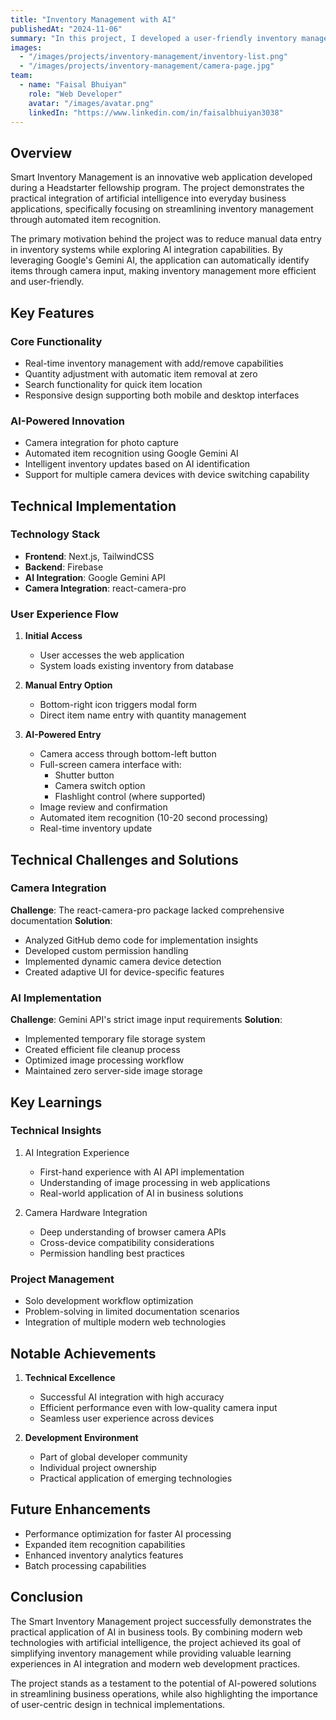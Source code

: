 ```yaml
---
title: "Inventory Management with AI"
publishedAt: "2024-11-06"
summary: "In this project, I developed a user-friendly inventory management system using Next.js, Firebase and Google Gemini to allow users to capture an image of an item and add it to inventory without any manual input."
images:
  - "/images/projects/inventory-management/inventory-list.png"
  - "/images/projects/inventory-management/camera-page.jpg"
team:
  - name: "Faisal Bhuiyan"
    role: "Web Developer"
    avatar: "/images/avatar.png"
    linkedIn: "https://www.linkedin.com/in/faisalbhuiyan3038"
---
```


## Overview

Smart Inventory Management is an innovative web application developed during a Headstarter fellowship program. The project demonstrates the practical integration of artificial intelligence into everyday business applications, specifically focusing on streamlining inventory management through automated item recognition.

The primary motivation behind the project was to reduce manual data entry in inventory systems while exploring AI integration capabilities. By leveraging Google's Gemini AI, the application can automatically identify items through camera input, making inventory management more efficient and user-friendly.

## Key Features

### Core Functionality
- Real-time inventory management with add/remove capabilities
- Quantity adjustment with automatic item removal at zero
- Search functionality for quick item location
- Responsive design supporting both mobile and desktop interfaces

### AI-Powered Innovation
- Camera integration for photo capture
- Automated item recognition using Google Gemini AI
- Intelligent inventory updates based on AI identification
- Support for multiple camera devices with device switching capability

## Technical Implementation

### Technology Stack
- **Frontend**: Next.js, TailwindCSS
- **Backend**: Firebase
- **AI Integration**: Google Gemini API
- **Camera Integration**: react-camera-pro

### User Experience Flow
1. **Initial Access**
   - User accesses the web application
   - System loads existing inventory from database

2. **Manual Entry Option**
   - Bottom-right icon triggers modal form
   - Direct item name entry with quantity management

3. **AI-Powered Entry**
   - Camera access through bottom-left button
   - Full-screen camera interface with:
     - Shutter button
     - Camera switch option
     - Flashlight control (where supported)
   - Image review and confirmation
   - Automated item recognition (10-20 second processing)
   - Real-time inventory update

## Technical Challenges and Solutions

### Camera Integration
**Challenge**: The react-camera-pro package lacked comprehensive documentation
**Solution**:
- Analyzed GitHub demo code for implementation insights
- Developed custom permission handling
- Implemented dynamic camera device detection
- Created adaptive UI for device-specific features

### AI Implementation
**Challenge**: Gemini API's strict image input requirements
**Solution**:
- Implemented temporary file storage system
- Created efficient file cleanup process
- Optimized image processing workflow
- Maintained zero server-side image storage

## Key Learnings

### Technical Insights
1. AI Integration Experience
   - First-hand experience with AI API implementation
   - Understanding of image processing in web applications
   - Real-world application of AI in business solutions

2. Camera Hardware Integration
   - Deep understanding of browser camera APIs
   - Cross-device compatibility considerations
   - Permission handling best practices

### Project Management
- Solo development workflow optimization
- Problem-solving in limited documentation scenarios
- Integration of multiple modern web technologies

## Notable Achievements

1. **Technical Excellence**
   - Successful AI integration with high accuracy
   - Efficient performance even with low-quality camera input
   - Seamless user experience across devices

2. **Development Environment**
   - Part of global developer community
   - Individual project ownership
   - Practical application of emerging technologies

## Future Enhancements
- Performance optimization for faster AI processing
- Expanded item recognition capabilities
- Enhanced inventory analytics features
- Batch processing capabilities

## Conclusion

The Smart Inventory Management project successfully demonstrates the practical application of AI in business tools. By combining modern web technologies with artificial intelligence, the project achieved its goal of simplifying inventory management while providing valuable learning experiences in AI integration and modern web development practices.

The project stands as a testament to the potential of AI-powered solutions in streamlining business operations, while also highlighting the importance of user-centric design in technical implementations.
